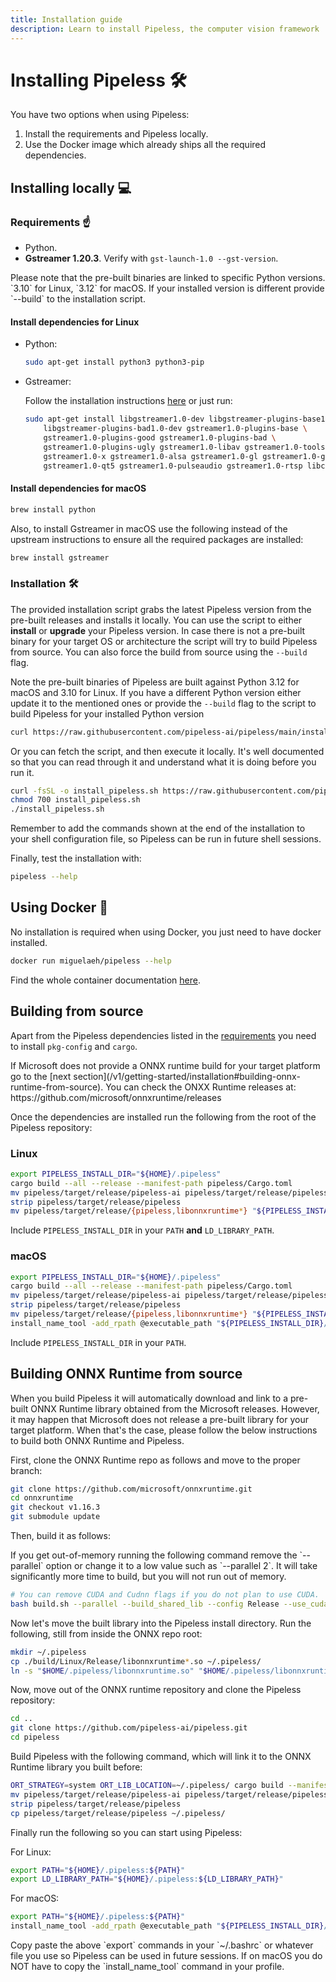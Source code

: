 ```yaml
---
title: Installation guide
description: Learn to install Pipeless, the computer vision framework
---
```


# Installing Pipeless 🛠️


You have two options when using Pipeless:

1. Install the requirements and Pipeless locally.
1. Use the Docker image which already ships all the required dependencies.

## Installing locally 💻

### Requirements ☝️

* Python.
* **Gstreamer 1.20.3**. Verify with `gst-launch-1.0 --gst-version`.

<Callout>
Please note that the pre-built binaries are linked to specific Python versions. `3.10` for Linux, `3.12` for macOS.
If your installed version is different provide `--build` to the installation script.
</Callout>

#### Install dependencies for Linux

* Python:

    ```bash copy
    sudo apt-get install python3 python3-pip
    ```

* Gstreamer:

    Follow the installation instructions [here](https://gstreamer.freedesktop.org/documentation/installing/index.html?gi-language=python) or just run:

    ```bash copy
    sudo apt-get install libgstreamer1.0-dev libgstreamer-plugins-base1.0-dev \
        libgstreamer-plugins-bad1.0-dev gstreamer1.0-plugins-base \
        gstreamer1.0-plugins-good gstreamer1.0-plugins-bad \
        gstreamer1.0-plugins-ugly gstreamer1.0-libav gstreamer1.0-tools \
        gstreamer1.0-x gstreamer1.0-alsa gstreamer1.0-gl gstreamer1.0-gtk3 \
        gstreamer1.0-qt5 gstreamer1.0-pulseaudio gstreamer1.0-rtsp libcairo2-dev libgirepository1.0-dev
    ```

#### Install dependencies for macOS

```bash copy
brew install python
```

Also, to install Gstreamer in macOS use the following instead of the upstream instructions to ensure all the required packages are installed:

```bash copy
brew install gstreamer
```

### Installation 🛠️

The provided installation script grabs the latest Pipeless version from the pre-built releases and installs it locally. You can use the script to either **install** or **upgrade** your Pipeless version.
In case there is not a pre-built binary for your target OS or architecture the script will try to build Pipeless from source.
You can also force the build from source using the `--build` flag.

<Callout>Note the pre-built binaries of Pipeless are built against Python 3.12 for macOS and 3.10 for Linux. If you have a different Python version either update it to the mentioned ones or provide the `--build` flag to the script to build Pipeless for your installed Python version</Callout>

```bash copy
curl https://raw.githubusercontent.com/pipeless-ai/pipeless/main/install.sh | bash
```

Or you can fetch the script, and then execute it locally. It's well documented so that you can read through it and understand what it is doing before you run it.

```bash copy
curl -fsSL -o install_pipeless.sh https://raw.githubusercontent.com/pipeless-ai/pipeless/main/install.sh
chmod 700 install_pipeless.sh
./install_pipeless.sh
```

<Callout>
Remember to add the commands shown at the end of the installation to your shell configuration file, so Pipeless can be run in future shell sessions.
</Callout>

Finally, test the installation with:

```bash copy
pipeless --help
```

## Using Docker 🐋

No installation is required when using Docker, you just need to have docker installed.

```bash copy
docker run miguelaeh/pipeless --help
```

Find the whole container documentation [here](/v1/container).

## Building from source

Apart from the Pipeless dependencies listed in the [requirements](#requirements) you need to install `pkg-config` and `cargo`.

<Callout>
If Microsoft does not provide a ONNX runtime build for your target platform go to
the [next section](/v1/getting-started/installation#building-onnx-runtime-from-source). You can check the
ONXX Runtime releases at: https://github.com/microsoft/onnxruntime/releases
</Callout>

Once the dependencies are installed run the following from the root of the Pipeless repository:

### Linux

```bash copy
export PIPELESS_INSTALL_DIR="${HOME}/.pipeless"
cargo build --all --release --manifest-path pipeless/Cargo.toml
mv pipeless/target/release/pipeless-ai pipeless/target/release/pipeless
strip pipeless/target/release/pipeless
mv pipeless/target/release/{pipeless,libonnxruntime*} "${PIPELESS_INSTALL_DIR}/"
```

Include `PIPELESS_INSTALL_DIR` in your `PATH` **and** `LD_LIBRARY_PATH`.

### macOS

```bash copy
export PIPELESS_INSTALL_DIR="${HOME}/.pipeless"
cargo build --all --release --manifest-path pipeless/Cargo.toml
mv pipeless/target/release/pipeless-ai pipeless/target/release/pipeless
strip pipeless/target/release/pipeless
mv pipeless/target/release/{pipeless,libonnxruntime*} "${PIPELESS_INSTALL_DIR}/"
install_name_tool -add_rpath @executable_path "${PIPELESS_INSTALL_DIR}/pipeless"
```

Include `PIPELESS_INSTALL_DIR` in your `PATH`.

## Building ONNX Runtime from source

When you build Pipeless it will automatically download and link to a pre-built ONNX Runtime library obtained from the Microsoft releases.
However, it may happen that Microsoft does not release a pre-built library for your target platform. When that's the case, please follow the below instructions to build both ONNX Runtime and Pipeless.

First, clone the ONNX Runtime repo as follows and move to the proper branch:

```bash copy
git clone https://github.com/microsoft/onnxruntime.git
cd onnxruntime
git checkout v1.16.3
git submodule update
```

Then, build it as follows:

<Callout>
If you get out-of-memory running the following command remove the `--parallel` option or change it to a low value such as `--parallel 2`. It will take significantly more time to build, but you will not run out of memory.
</Callout>

```bash copy
# You can remove CUDA and Cudnn flags if you do not plan to use CUDA.
bash build.sh --parallel --build_shared_lib --config Release --use_cuda --cuda_home /usr/local/cuda/ --cudnn_home /usr/lib/aarch64-linux-gnu/
```

Now let's move the built library into the Pipeless install directory. Run the following, still from inside the ONNX repo root:

```bash copy
mkdir ~/.pipeless
cp ./build/Linux/Release/libonnxruntime*.so ~/.pipeless/
ln -s "$HOME/.pipeless/libonnxruntime.so" "$HOME/.pipeless/libonnxruntime.so.1.16.3"
```

Now, move out of the ONNX runtime repository and clone the Pipeless repository:

```bash copy
cd ..
git clone https://github.com/pipeless-ai/pipeless.git
cd pipeless
```

Build Pipeless with the following command, which will link it to the ONNX Runtime library you built before:

```bash copy
ORT_STRATEGY=system ORT_LIB_LOCATION=~/.pipeless/ cargo build --manifest-path pipeless/Cargo.toml --release
mv pipeless/target/release/pipeless-ai pipeless/target/release/pipeless
strip pipeless/target/release/pipeless
cp pipeless/target/release/pipeless ~/.pipeless/
```

Finally run the following so you can start using Pipeless:

For Linux:

```bash copy
export PATH="${HOME}/.pipeless:${PATH}"
export LD_LIBRARY_PATH="${HOME}/.pipeless:${LD_LIBRARY_PATH}"
```

For macOS:

```bash copy
export PATH="${HOME}/.pipeless:${PATH}"
install_name_tool -add_rpath @executable_path "${PIPELESS_INSTALL_DIR}/pipeless
```

<Callout>
Copy paste the above `export` commands in your `~/.bashrc` or whatever file you use so Pipeless can be used in future sessions. If on macOS you do NOT have to copy the `install_name_tool` command in your profile.
</Callout>
